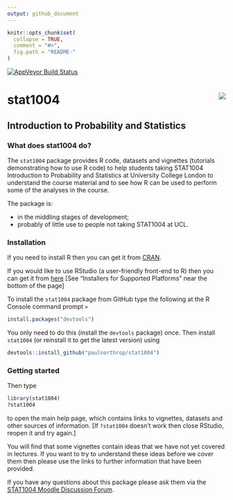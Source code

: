 ```yaml
---
output: github_document
---
```


<!-- README.md is generated from README.Rmd. Please edit that file -->

```r
knitr::opts_chunk$set(
  collapse = TRUE,
  comment = "#>",
  fig.path = "README-"
)
```

[![AppVeyor Build Status](https://ci.appveyor.com/api/projects/status/github/paulnorthrop/stat1004?branch=master&svg=true)](https://ci.appveyor.com/project/paulnorthrop/stat1004)

# stat1004 <img src="standalone.png" align="right" />

## Introduction to Probability and Statistics

### What does stat1004 do?

The `stat1004` package provides R code, datasets and vignettes (tutorials demonstrating how to use R code) to help students taking STAT1004 Introduction to Probability and Statistics at University College London to understand the course material and to see how R can be used to perform some of the analyses in the course.

The package is: 

* in the middling stages of development;
* probably of little use to people not taking STAT1004 at UCL.

### Installation

If you need to install R then you can get it from [CRAN](https://cran.r-project.org/).

If you would like to use RStudio (a user-friendly front-end to R) then you can get it from 
[here](https://www.rstudio.com/products/rstudio/download/) [See "Installers for Supported Platforms" near the bottom of the page]

To install the `stat1004` package from GitHub type the following at the R Console command prompt `>`

```r
install.packages("devtools")
```

You only need to do this (install the `devtools` package) once.  Then install `stat1004` (or reinstall it to get the latest version) using 

```r
devtools::install_github("paulnorthrop/stat1004")
```

### Getting started

Then type 

```r
library(stat1004)
?stat1004
```

to open the main help page, which contains links to vignettes, datasets and other sources of information. [If `?stat1004` doesn't work then close RStudio, reopen it and try again.]

You will find that some vignettes contain ideas that we have not yet covered in lectures.  If you want to try to understand these ideas before we cover them then please use the links to further information that have been provided.

If you have any questions about this package please ask them via the
[STAT1004 Moodle Discussion Forum](https://moodle.ucl.ac.uk/mod/hsuforum/view.php?id=1410864).
